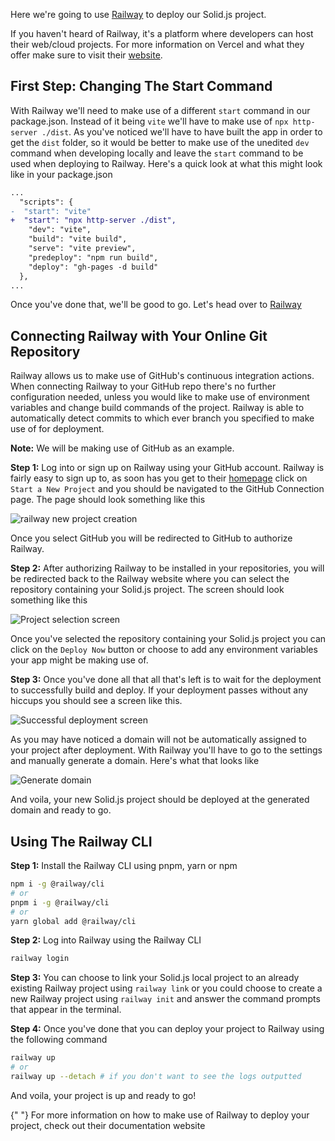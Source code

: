 
<Title>Deploying To Railway</Title>

Here we're going to use [Railway](https://railway.app) to deploy our Solid.js project.

If you haven't heard of Railway, it's a platform where developers can host their web/cloud projects. For more information on Vercel and what they offer make sure to visit their [website](https://railway.app).

## First Step: Changing The Start Command

With Railway we'll need to make use of a different `start` command in our package.json. Instead of it being `vite` we'll have to make use of `npx http-server ./dist`. As you've noticed we'll have to have built the app in order to get the `dist` folder, so it would be better to make use of the unedited `dev` command when developing locally and leave the `start` command to be used when deploying to Railway. Here's a quick look at what this might look like in your package.json

```diff
...
  "scripts": {
-  "start": "vite"
+  "start": "npx http-server ./dist",
    "dev": "vite",
    "build": "vite build",
    "serve": "vite preview",
    "predeploy": "npm run build",
    "deploy": "gh-pages -d build"
  },
...
```

Once you've done that, we'll be good to go. Let's head over to [Railway](https://railway.app/)

## Connecting Railway with Your Online Git Repository

Railway allows us to make use of GitHub's continuous integration actions. When connecting Railway to your GitHub repo there's no further configuration needed, unless you would like to make use of environment variables and change build commands of the project. Railway is able to automatically detect commits to which ever branch you specified to make use of for deployment.

**Note:** We will be making use of GitHub as an example.

**Step 1:** Log into or sign up on Railway using your GitHub account. Railway is fairly easy to sign up to, as soon has you get to their [homepage](https://railway.app) click on `Start a New Project` and you should be navigated to the GitHub Connection page. The page should look something like this

<img
  src="/images/how-to-guides/deployment/railway-new-project.png"
  alt="railway new project creation"
/>

Once you select GitHub you will be redirected to GitHub to authorize Railway.

**Step 2:** After authorizing Railway to be installed in your repositories, you will be redirected back to the Railway website where you can select the repository containing your Solid.js project. The screen should look something like this

<img
  src="/images/how-to-guides/deployment/railway-select-project.png"
  alt="Project selection screen"
/>

Once you've selected the repository containing your Solid.js project you can click on the `Deploy Now` button or choose to add any environment variables your app might be making use of.

**Step 3:** Once you've done all that all that's left is to wait for the deployment to successfully build and deploy. If your deployment passes without any hiccups you should see a screen like this.

<img
  src="/images/how-to-guides/deployment/railway-deploy-success.png"
  alt="Successful deployment screen"
/>

As you may have noticed a domain will not be automatically assigned to your project after deployment. With Railway you'll have to go to the settings and manually generate a domain. Here's what that looks like

<img
  src="/images/how-to-guides/deployment/railway-generate-domain.png"
  alt="Generate domain"
/>

And voila, your new Solid.js project should be deployed at the generated domain and ready to go.

## Using The Railway CLI

**Step 1:** Install the Railway CLI using pnpm, yarn or npm

```bash
npm i -g @railway/cli
# or
pnpm i -g @railway/cli
# or
yarn global add @railway/cli
```

**Step 2:** Log into Railway using the Railway CLI
```bash
railway login
```

**Step 3:** You can choose to link your Solid.js local project to an already existing Railway project using `railway link` or you could choose to create a new Railway project using `railway init` and answer the command prompts that appear in the terminal.

**Step 4:** Once you've done that you can deploy your project to Railway using the following command

```bash
railway up
# or 
railway up --detach # if you don't want to see the logs outputted
```

And voila, your project is up and ready to go!

<Aside>
  {" "}
  For more information on how to make use of Railway to deploy your project, check
  out their <Link href="https://docs.railway.app" target="_blank">documentation website</Link>
</Aside>
